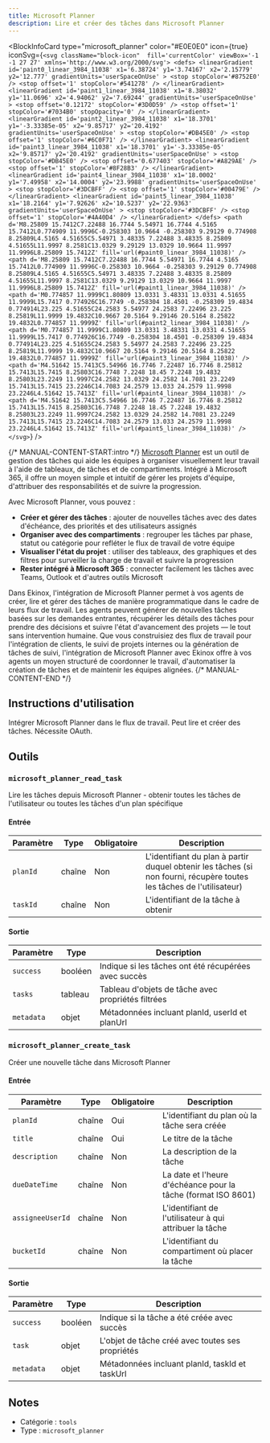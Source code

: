 ```yaml
---
title: Microsoft Planner
description: Lire et créer des tâches dans Microsoft Planner
---
```



<BlockInfoCard 
  type="microsoft_planner"
  color="#E0E0E0"
  icon={true}
  iconSvg={`<svg className="block-icon"  fill='currentColor' viewBox='-1 -1 27 27' xmlns='http://www.w3.org/2000/svg'>
      <defs>
        <linearGradient
          id='paint0_linear_3984_11038'
          x1='6.38724'
          y1='3.74167'
          x2='2.15779'
          y2='12.777'
          gradientUnits='userSpaceOnUse'
        >
          <stop stopColor='#8752E0' />
          <stop offset='1' stopColor='#541278' />
        </linearGradient>
        <linearGradient
          id='paint1_linear_3984_11038'
          x1='8.38032'
          y1='11.0696'
          x2='4.94062'
          y2='7.69244'
          gradientUnits='userSpaceOnUse'
        >
          <stop offset='0.12172' stopColor='#3D0D59' />
          <stop offset='1' stopColor='#7034B0' stopOpacity='0' />
        </linearGradient>
        <linearGradient
          id='paint2_linear_3984_11038'
          x1='18.3701'
          y1='-3.33385e-05'
          x2='9.85717'
          y2='20.4192'
          gradientUnits='userSpaceOnUse'
        >
          <stop stopColor='#DB45E0' />
          <stop offset='1' stopColor='#6C0F71' />
        </linearGradient>
        <linearGradient
          id='paint3_linear_3984_11038'
          x1='18.3701'
          y1='-3.33385e-05'
          x2='9.85717'
          y2='20.4192'
          gradientUnits='userSpaceOnUse'
        >
          <stop stopColor='#DB45E0' />
          <stop offset='0.677403' stopColor='#A829AE' />
          <stop offset='1' stopColor='#8F28B3' />
        </linearGradient>
        <linearGradient
          id='paint4_linear_3984_11038'
          x1='18.0002'
          y1='7.49958'
          x2='14.0004'
          y2='23.9988'
          gradientUnits='userSpaceOnUse'
        >
          <stop stopColor='#3DCBFF' />
          <stop offset='1' stopColor='#00479E' />
        </linearGradient>
        <linearGradient
          id='paint5_linear_3984_11038'
          x1='18.2164'
          y1='7.92626'
          x2='10.5237'
          y2='22.9363'
          gradientUnits='userSpaceOnUse'
        >
          <stop stopColor='#3DCBFF' />
          <stop offset='1' stopColor='#4A40D4' />
        </linearGradient>
      </defs>
      <path
        d='M8.25809 15.7412C7.22488 16.7744 5.54971 16.7744 4.5165 15.7412L0.774909 11.9996C-0.258303 10.9664 -0.258303 9.29129 0.774908 8.25809L4.5165 4.51655C5.54971 3.48335 7.22488 3.48335 8.25809 4.51655L11.9997 8.2581C13.0329 9.29129 13.0329 10.9664 11.9997 11.9996L8.25809 15.7412Z'
        fill='url(#paint0_linear_3984_11038)'
      />
      <path
        d='M8.25809 15.7412C7.22488 16.7744 5.54971 16.7744 4.5165 15.7412L0.774909 11.9996C-0.258303 10.9664 -0.258303 9.29129 0.774908 8.25809L4.5165 4.51655C5.54971 3.48335 7.22488 3.48335 8.25809 4.51655L11.9997 8.2581C13.0329 9.29129 13.0329 10.9664 11.9997 11.9996L8.25809 15.7412Z'
        fill='url(#paint1_linear_3984_11038)'
      />
      <path
        d='M0.774857 11.9999C1.80809 13.0331 3.48331 13.0331 4.51655 11.9999L15.7417 0.774926C16.7749 -0.258304 18.4501 -0.258309 19.4834 0.774914L23.225 4.51655C24.2583 5.54977 24.2583 7.22496 23.225 8.25819L11.9999 19.4832C10.9667 20.5164 9.29146 20.5164 8.25822 19.4832L0.774857 11.9999Z'
        fill='url(#paint2_linear_3984_11038)'
      />
      <path
        d='M0.774857 11.9999C1.80809 13.0331 3.48331 13.0331 4.51655 11.9999L15.7417 0.774926C16.7749 -0.258304 18.4501 -0.258309 19.4834 0.774914L23.225 4.51655C24.2583 5.54977 24.2583 7.22496 23.225 8.25819L11.9999 19.4832C10.9667 20.5164 9.29146 20.5164 8.25822 19.4832L0.774857 11.9999Z'
        fill='url(#paint3_linear_3984_11038)'
      />
      <path
        d='M4.51642 15.7413C5.54966 16.7746 7.22487 16.7746 8.25812 15.7413L15.7415 8.25803C16.7748 7.2248 18.45 7.2248 19.4832 8.25803L23.2249 11.9997C24.2582 13.0329 24.2582 14.7081 23.2249 15.7413L15.7415 23.2246C14.7083 24.2579 13.033 24.2579 11.9998 23.2246L4.51642 15.7413Z'
        fill='url(#paint4_linear_3984_11038)'
      />
      <path
        d='M4.51642 15.7413C5.54966 16.7746 7.22487 16.7746 8.25812 15.7413L15.7415 8.25803C16.7748 7.2248 18.45 7.2248 19.4832 8.25803L23.2249 11.9997C24.2582 13.0329 24.2582 14.7081 23.2249 15.7413L15.7415 23.2246C14.7083 24.2579 13.033 24.2579 11.9998 23.2246L4.51642 15.7413Z'
        fill='url(#paint5_linear_3984_11038)'
      />
    </svg>`}
/>

{/* MANUAL-CONTENT-START:intro */}
[Microsoft Planner](https://www.microsoft.com/en-us/microsoft-365/planner) est un outil de gestion des tâches qui aide les équipes à organiser visuellement leur travail à l'aide de tableaux, de tâches et de compartiments. Intégré à Microsoft 365, il offre un moyen simple et intuitif de gérer les projets d'équipe, d'attribuer des responsabilités et de suivre la progression.

Avec Microsoft Planner, vous pouvez :

- **Créer et gérer des tâches** : ajouter de nouvelles tâches avec des dates d'échéance, des priorités et des utilisateurs assignés
- **Organiser avec des compartiments** : regrouper les tâches par phase, statut ou catégorie pour refléter le flux de travail de votre équipe
- **Visualiser l'état du projet** : utiliser des tableaux, des graphiques et des filtres pour surveiller la charge de travail et suivre la progression
- **Rester intégré à Microsoft 365** : connecter facilement les tâches avec Teams, Outlook et d'autres outils Microsoft

Dans Ekinox, l'intégration de Microsoft Planner permet à vos agents de créer, lire et gérer des tâches de manière programmatique dans le cadre de leurs flux de travail. Les agents peuvent générer de nouvelles tâches basées sur les demandes entrantes, récupérer les détails des tâches pour prendre des décisions et suivre l'état d'avancement des projets — le tout sans intervention humaine. Que vous construisiez des flux de travail pour l'intégration de clients, le suivi de projets internes ou la génération de tâches de suivi, l'intégration de Microsoft Planner avec Ekinox offre à vos agents un moyen structuré de coordonner le travail, d'automatiser la création de tâches et de maintenir les équipes alignées.
{/* MANUAL-CONTENT-END */}

## Instructions d'utilisation

Intégrer Microsoft Planner dans le flux de travail. Peut lire et créer des tâches. Nécessite OAuth.

## Outils

### `microsoft_planner_read_task`

Lire les tâches depuis Microsoft Planner - obtenir toutes les tâches de l'utilisateur ou toutes les tâches d'un plan spécifique

#### Entrée

| Paramètre | Type | Obligatoire | Description |
| --------- | ---- | -------- | ----------- |
| `planId` | chaîne | Non | L'identifiant du plan à partir duquel obtenir les tâches \(si non fourni, récupère toutes les tâches de l'utilisateur\) |
| `taskId` | chaîne | Non | L'identifiant de la tâche à obtenir |

#### Sortie

| Paramètre | Type | Description |
| --------- | ---- | ----------- |
| `success` | booléen | Indique si les tâches ont été récupérées avec succès |
| `tasks` | tableau | Tableau d'objets de tâche avec propriétés filtrées |
| `metadata` | objet | Métadonnées incluant planId, userId et planUrl |

### `microsoft_planner_create_task`

Créer une nouvelle tâche dans Microsoft Planner

#### Entrée

| Paramètre | Type | Obligatoire | Description |
| --------- | ---- | -------- | ----------- |
| `planId` | chaîne | Oui | L'identifiant du plan où la tâche sera créée |
| `title` | chaîne | Oui | Le titre de la tâche |
| `description` | chaîne | Non | La description de la tâche |
| `dueDateTime` | chaîne | Non | La date et l'heure d'échéance pour la tâche \(format ISO 8601\) |
| `assigneeUserId` | chaîne | Non | L'identifiant de l'utilisateur à qui attribuer la tâche |
| `bucketId` | chaîne | Non | L'identifiant du compartiment où placer la tâche |

#### Sortie

| Paramètre | Type | Description |
| --------- | ---- | ----------- |
| `success` | booléen | Indique si la tâche a été créée avec succès |
| `task` | objet | L'objet de tâche créé avec toutes ses propriétés |
| `metadata` | objet | Métadonnées incluant planId, taskId et taskUrl |

## Notes

- Catégorie : `tools`
- Type : `microsoft_planner`
